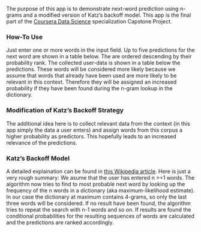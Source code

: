 The purpose of this app is to demonstrate next-word prediction using n-grams and a modified version of Katz's backoff model. 
This app is the final part of the [Coursera Data Science](https://www.coursera.org/specialization/jhudatascience) specialization Capstone Project. 

### How-To Use ###
Just enter one or more words in the input field. Up to five predictions for the next word are shown in a table below. The are ordered descending by their probability rank. The collected user-data is shown in a table below the predictions. These words will be considered more likely because we assume that words that already have been used are more likely to be relevant in this context. Therefore they will be assigned an increased probability if they have been found during the n-gram lookup in the dictionary.

### Modification of Katz's Backoff Strategy ###
The additional idea here is to collect relevant data from the context (in this app simply the data a user enters) and assign words from this corpus a higher probability as predictors. This hopefully leads to an increased relevance of the predictions.

### Katz's Backoff Model ###
A detailed explaination can be found in [this Wikipedia article](https://en.wikipedia.org/wiki/Katz's_back-off_model). Here is just a very rough summary:
We asume that the user has entered n >=1 words. The algorithm now tries to find to most probable next word by looking up the frequency of the n words in a dictionary (aka maximum-likelihood estimate). In our case the dictionary at maximum contains 4-grams, so only the last three words will be considered. If no result have been found, the algorithm tries to repeat the search with n-1 words and so on. If results are found the conditional probabilities for the resulting sequences of words are calculated and the predictions are ranked accordingly.

